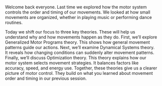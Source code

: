 Welcome back everyone. Last time we explored how the motor system controls the order and timing of our movements. We looked at how small movements are organized, whether in playing music or performing dance routines.

Today we shift our focus to three key theories. These will help us understand why and how movements happen as they do. First, we'll explore Generalized Motor Programs theory. This shows how general movement patterns guide our actions. Next, we'll examine Dynamical Systems theory. It reveals how changing conditions can suddenly alter movement patterns. Finally, we'll discuss Optimization theory. This theory explains how our motor system selects movement strategies. It balances factors like accuracy, speed, and energy use. Together, these theories give us a clearer picture of motor control. They build on what you learned about movement order and timing in our previous session.